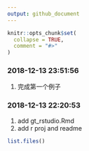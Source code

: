 ```yaml
---
output: github_document
---
```


<!-- README.md is generated from README.Rmd. Please edit that file -->

```r
knitr::opts_chunk$set(
  collapse = TRUE,
  comment = "#>"
)
```

### 2018-12-13 23:51:56

1. 完成第一个例子

### 2018-12-13 22:20:53

1. add gt_rstudio.Rmd
1. add r proj and readme

```r
list.files()
```

